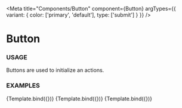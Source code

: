 
<Meta
  title="Components/Button"
  component={Button}
  argTypes={{
    variant: {
      color: ['primary', 'default'],
      type: ['submit']
    }
  }}
/>

# Button 

### USAGE

Buttons are used to initialize an actions.

### EXAMPLES


<Canvas>
  <Story name='Primary' args={{ color: 'primary', children: 'Primary' }}>
    {Template.bind({})}
  </Story>
  <Story name='Default' args={{ color: 'default', children: 'Default' }}>
    {Template.bind({})}
  </Story>
  <Story name='With link' args={{ color: 'primary', link: '/profile', children: 'Button with link' }}>
    {Template.bind({})}
  </Story>
</Canvas>